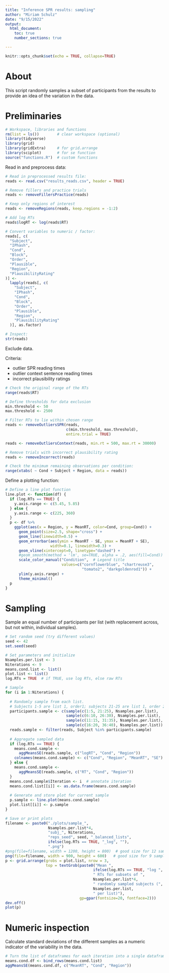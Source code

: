```yaml
---
title: "Inference SPR results: sampling"
author: "Miriam Schulz"
date: "9/15/2022"
output:
  html_document:
    toc: true
    number_sections: true

---
```


```r
knitr::opts_chunk$set(echo = TRUE, collapse=TRUE)
```


# About

This script randomly samples a subset of participants from the results to provide an idea of the variation in the data.


# Preliminaries

```r
# Workspace, libraries and functions
rm(list = ls())        # clear workspace (optional)
library(tidyverse)
library(grid)
library(gridExtra)     # for grid.arrange
library(sciplot)       # for se function
source("functions.R")  # custom functions 
```

Read in and preprocess data:

```r
# Read in preprocessed results file:
reads <- read.csv("results_reads.csv", header = TRUE)

# Remove fillers and practice trials
reads <- removeFillersPractice(reads)

# Keep only regions of interest
reads <- removeRegions(reads, keep.regions = -1:2)

# Add log RTs
reads$logRT <- log(reads$RT)

# Convert variables to numeric / factor:
reads[, c(
  "Subject",
  "IPhash",
  "Cond",
  "Block",
  "Order",
  "Plausible",
  "Region",
  "PlausibilityRating"
)] <-
  lapply(reads[, c(
    "Subject",
    "IPhash",
    "Cond",
    "Block",
    "Order",
    "Plausible",
    "Region",
    "PlausibilityRating"
  )], as.factor)

# Inspect:
str(reads)
```

Exclude data.

Criteria:

- outlier SPR reading times
- outlier context sentence reading times
- incorrect plausibility ratings

```r
# Check the original range of the RTs
range(reads$RT)

# Define thresholds for data exclusion
min.threshold <- 50
max.threshold <- 2500

# Filter RTs to lie within chosen range
reads <- removeOutliersSPR(reads,
                           c(min.threshold, max.threshold),
                           entire.trial = TRUE)

reads <- removeOutliersContext(reads, min.rt = 500, max.rt = 30000)

# Remove trials with incorrect plausibility rating
reads <- removeIncorrect(reads)

# Check the minimum remaining observations per condition:
range(xtabs( ~ Cond + Subject + Region, data = reads))
```

Define a plotting function:

```r
# Define a line plot function
line.plot <- function(df) {
  if (log.RTs == TRUE) {
    y.axis.range <- c(5.45, 5.85)
  } else {
    y.axis.range <- c(225, 360)
  }
  p <- df %>%
    ggplot(aes(x = Region, y = MeanRT, color=Cond, group=Cond)) + 
      geom_point(size=2.5, shape="cross") + 
      geom_line(linewidth=0.5) +
      geom_errorbar(aes(ymin = MeanRT - SE, ymax = MeanRT + SE),
                    width=0.1, linewidth=0.3) +
      geom_vline(xintercept=0, linetype="dashed") +
      #geom_smooth(method = 'lm', se=TRUE, alpha = .2, aes(fill=Cond)) +
      scale_color_manual("Condition",  # Legend title
                         values=c("cornflowerblue", "chartreuse3",
                                  "tomato2", "darkgoldenrod1")) +
      ylim(y.axis.range) +
      theme_minimal()
  p
}
```


# Sampling

Sample an equal number of participants per list (with replacement across, but not within, individual samples).

```r
# Set random seed (try different values)
seed <- 42
set.seed(seed)

# Set parameters and initialize
Nsamples.per.list <- 3
Niterations <- 9
means.cond.list <- list()
plot.list <- list()
log.RTs = TRUE  # if TRUE, use log RTs, else raw RTs

# Sample
for (i in 1:Niterations) {
  
  # Randomly sample from each list.
  # Subjects 1-5 are list 1, order1; subjects 21-25 are list 1, order 2, etc.
  participants.sample <- c(sample(c(1:5, 21:25), Nsamples.per.list),
                           sample(c(6:10, 26:30), Nsamples.per.list),
                           sample(c(11:15, 31:35), Nsamples.per.list),
                           sample(c(16:20, 36:40), Nsamples.per.list))
  reads.sample <- filter(reads, Subject %in% participants.sample)
  
  # Aggregate sampled data 
  if (log.RTs == TRUE) {
    means.cond.sample <-
      aggMeansSE(reads.sample, c("logRT", "Cond", "Region"))
    colnames(means.cond.sample) <- c("Cond", "Region", "MeanRT", "SE")
  } else {
    means.cond.sample <-
      aggMeansSE(reads.sample, c("RT", "Cond", "Region"))
  }
  means.cond.sample$Iteration <- i  # annotate iteration
  means.cond.list[[i]] <- as.data.frame(means.cond.sample)
  
  # Generate and store plot for current sample 
  p.sample <- line.plot(means.cond.sample)
  plot.list[[i]] <- p.sample
}

# Save or print plots
filename <- paste0("./plots/sample_",
                   Nsamples.per.list*4,
                   "subj_", Niterations,
                   "reps_seed", seed, "_balanced_lists", 
                   ifelse(log.RTs == TRUE, "_log", ""),
                   ".png")
#png(file=filename, width = 1200, height = 800)  # good size for 12 samples
png(file=filename, width = 900, height = 600)   # good size for 9 samples
p <- grid.arrange(grobs = plot.list, nrow = 3,
                  top = textGrob(paste0("Mean ", 
                                       ifelse(log.RTs == TRUE, "log ", ""),
                                       " RTs for subsets of ",
                                       Nsamples.per.list*4,
                                       " randomly sampled subjects (",
                                       Nsamples.per.list, 
                                       " per list)"),
                                 gp=gpar(fontsize=20, fontface=2)))
dev.off()
plot(p)
```


# Numeric inspection 

Calculate standard deviations of the different samples as a numeric indicator of the variability in the data.

```r
# Turn the list of dataframes for each iteration into a single dataframe
means.cond.df <- bind_rows(means.cond.list)
aggMeansSE(means.cond.df, c("MeanRT", "Cond", "Region"))
```

